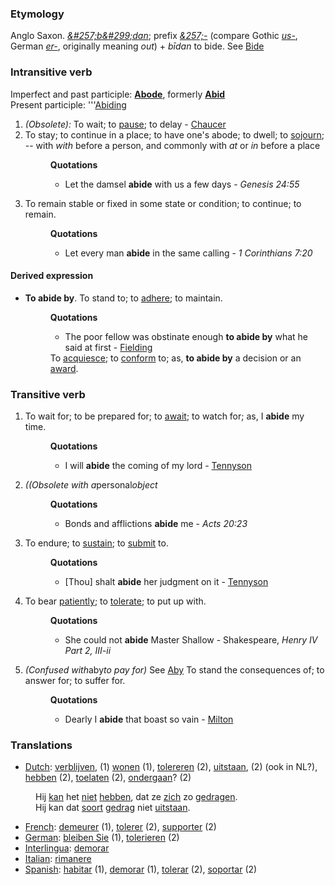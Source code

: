 ===Etymology===
Anglo Saxon. ''[[&#257;b&#299;dan]]''; prefix ''[[&257;-]]'' (compare Gothic ''[[us-]]'', German ''[[er-]]'', originally meaning ''out'') + ''b&#299;dan'' to bide. See [[Bide]]
===Intransitive verb===
Imperfect and past participle: '''[[Abode]]''', formerly '''[[Abid]]'''<br>
Present participle: '''[[Abiding]]
#''(Obsolete):'' To wait; to [[pause]]; to delay - [[Chaucer]]
#To stay; to continue in a place; to have one's abode; to dwell; to [[sojourn]]; -- with ''with'' before a person, and commonly with ''at'' or ''in'' before a place
#:'''Quotations'''
#:*Let the damsel '''abide''' with us a few days -  ''Genesis 24:55''
#To remain stable or fixed in some state or condition; to continue; to remain.
#:'''Quotations'''
#:*Let every man '''abide''' in the same calling - ''1 Corinthians 7:20''
====Derived expression====
*'''To abide by'''. To stand to; to [[adhere]]; to maintain.
*:'''Quotations'''
*:*The poor fellow was obstinate enough '''to abide by''' what he said at first - [[Fielding]]
*:To [[acquiesce]]; to [[conform]] to; as, '''to abide by''' a decision or an [[award]].
===Transitive verb===
#To wait for; to be prepared for; to [[await]]; to watch for; as, I '''abide''' my time.
#:'''Quotations'''
#:*I will '''abide''' the coming of my lord - [[Tennyson]]
#''((Obsolete with a ''personal'' object''
#:'''Quotations'''
#:*Bonds and afflictions '''abide''' me - ''Acts 20:23''
#To endure; to [[sustain]]; to [[submit]] to.
#:'''Quotations'''
#:*[Thou] shalt '''abide''' her judgment on it - [[Tennyson]]
#To bear [[patiently]]; to [[tolerate]]; to put up with.
#:'''Quotations'''
#:*She could not '''abide''' Master Shallow - Shakespeare, ''Henry IV Part 2, III-ii''
#''(Confused with ''aby'' to pay for)'' See [[Aby]]  To stand the consequences of; to answer for; to suffer for.
#:'''Quotations'''
#:*Dearly I '''abide''' that boast so vain - [[Milton]]

===Translations===
*[[Dutch]]: [[verblijven]], (1) [[wonen]] (1), [[tolereren]] (2), [[uitstaan]], (2) (ook in NL?), [[hebben]] (2), [[toelaten]] (2), [[ondergaan]]? (2)
:Hij [[kan]] het [[niet]] [[hebben]], dat ze [[zich]] zo [[gedragen]].
:Hij kan dat [[soort]] [[gedrag]] niet [[uitstaan]].
*[[French]]: [[demeurer]] (1), [[tolerer]] (2), [[supporter]] (2)
*[[German]]: [[bleiben Sie]] (1), [[tolerieren]] (2)
*[[Interlingua]]: [[demorar]]
*[[Italian]]: [[rimanere]]
*[[Spanish]]: [[habitar]] (1), [[demorar]] (1), [[tolerar]] (2), [[soportar]] (2)